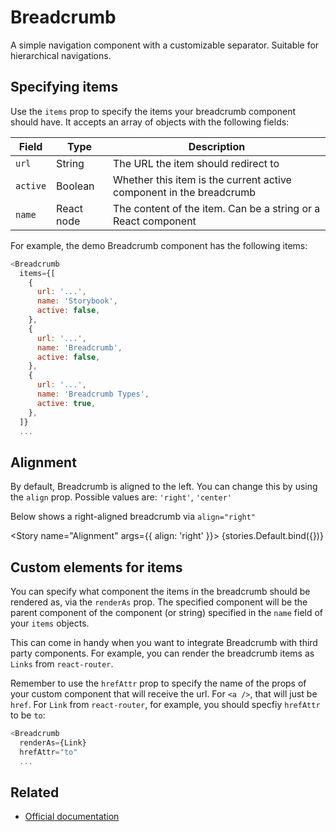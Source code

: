 
<Meta title="Components/Breadcrumb" />

# Breadcrumb

<Story story={stories.Default} />

A simple navigation component with a customizable separator. Suitable for hierarchical navigations.

## Specifying items

Use the `items` prop to specify the items your breadcrumb component should have. It accepts an array of objects with the following fields:

| Field    | Type       | Description                                                         |
| -------- | ---------- | ------------------------------------------------------------------- |
| `url`    | String     | The URL the item should redirect to                                 |
| `active` | Boolean    | Whether this item is the current active component in the breadcrumb |
| `name`   | React node | The content of the item. Can be a string or a React component       |

For example, the demo Breadcrumb component has the following items:

```js
<Breadcrumb
  items={[
    {
      url: '...',
      name: 'Storybook',
      active: false,
    },
    {
      url: '...',
      name: 'Breadcrumb',
      active: false,
    },
    {
      url: '...',
      name: 'Breadcrumb Types',
      active: true,
    },
  ]}
  ...
```

## Alignment

By default, Breadcrumb is aligned to the left. You can change this by using the `align` prop.
Possible values are: `'right'`, `'center'`

Below shows a right-aligned breadcrumb via `align="right"`

<Story name="Alignment" args={{ align: 'right' }}>
  {stories.Default.bind({})}
</Story>

## Custom elements for items

You can specify what component the items in the breadcrumb should be rendered as, via the `renderAs` prop. The specified component
will be the parent component of the component (or string) specified in the `name` field of your `items` objects.  

<Story story={stories.CustomElement} />

This can come in handy when you want to integrate Breadcrumb with third party components. For example, you can render the breadcrumb items as `Links` from `react-router`.  

Remember to use the `hrefAttr` prop to specify the name of the props of your custom component that will receive the url. For `<a />`, that will just be `href`. For `Link` from `react-router`, for example, you should specfiy `hrefAttr` to be `to`:

```js
<Breadcrumb
  renderAs={Link}
  hrefAttr="to"
  ...
```

## Related

- [Official documentation](https://bulma.io/documentation/components/breadcrumb)
